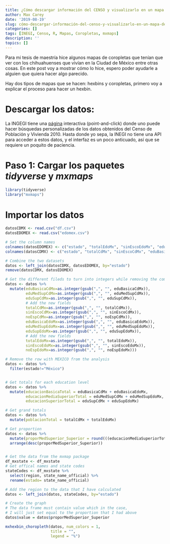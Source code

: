 ```yaml
---
title: ¿Cómo descargar información del CENSO y visualizarlo en un mapa de coropletas?
author: Max Carey
date: '2019-08-19'
slug: cómo-descargar-información-del-censo-y-visualizarlo-en-un-mapa-de-coropletas
categories: []
tags: [INEGI, Censo, R, Mapas, Coropletas, mxmaps]
description: ''
topics: []
---
```


Para mi tesis de maestría hice algunos mapas de coropletas que tenían que ver con los chihuahuenses que vivían en la Ciudad de México entre otras cosas. En este post voy a mostrar cómo lo hice, espero poder ayudarle a alguien que quiera hacer algo parecido.

Hay dos tipos de mapas que se hacen: hexbins y coropletas, primero voy a explicar el proceso para hacer un hexbin.

# Descargar los datos:

La INGEGI tiene una <a href="http://www.inegi.org.mx/sistemas/olap/Proyectos/bd/censos/cpv2010/P12Mas.asp?s=est&c=27823&proy=cpv10_p12mas" target=blank>página</a> interactiva (point-and-click) donde uno puede hacer búsquedas personalizadas de los datos obtenidos del Censo de Población y Vivienda 2010. Hasta donde yo sepa, la INEGI no tiene una API para acceder a estos datos, y el interfaz es un poco anticuado, así que se requiere un poquito de paciencia.


# Paso 1: Cargar los paquetes *tidyverse* y *mxmaps*
```r
library(tidyverse)
library("mxmaps")
```


# Importar los datos
```r
datosCDMX <- read.csv("df.csv")
datosEDOMEX <- read.csv("edomex.csv")
```

```r
# Set the column names
colnames(datosEDOMEX) <- c("estado", "totalEdoMx", "sinEscoEdoMx", "eduBasicaEdoMx", "eduMedSupEdoMx", "eduSupEdoMx", "noEspEdoMx")
colnames(datosCDMX) <- c("estado", "totalCdMx", "sinEscoCdMx", "eduBasicaCdMx", "eduMedSupCdMx", "eduSupCdMx", "noEspCdMx")

# Combine the two datasets
datos <- left_join(datosCDMX, datosEDOMEX, by="estado")
remove(datosCDMX, datosEDOMEX)

# Get the different fileds to turn into integers while removing the comas from the dataset
datos <- datos %>%
  mutate(eduBasicaCdMx=as.integer(gsub(",", "", eduBasicaCdMx)),
         eduMedSupCdMx=as.integer(gsub(",", "", eduMedSupCdMx)),
         eduSupCdMx=as.integer(gsub(",", "", eduSupCdMx)),
         # Add the new fields
         totalCdMx=as.integer(gsub(",", "", totalCdMx)),
         sinEscoCdMx=as.integer(gsub(",", "", sinEscoCdMx)),
         noEspCdMx=as.integer(gsub(",", "", noEspCdMx)),
         eduBasicaEdoMx=as.integer(gsub(",", "", eduBasicaEdoMx)),
         eduMedSupEdoMx=as.integer(gsub(",", "", eduMedSupEdoMx)),
         eduSupEdoMx=as.integer(gsub(",", "", eduSupEdoMx)),
         # Add the new fields
         totalEdoMx=as.integer(gsub(",", "", totalEdoMx)),
         sinEscoEdoMx=as.integer(gsub(",", "", sinEscoEdoMx)),
         noEspEdoMx=as.integer(gsub(",", "", noEspEdoMx)))

# Remove the row with MEXICO from the analysis
datos <- datos %>%
  filter(estado!="México")


# Get totals for each education level
datos <- datos %>%
  mutate(educacionBasicaTotal = eduBasicaCdMx + eduBasicaEdoMx,
         educacionMediaSuperiorTotal = eduMedSupCdMx + eduMedSupEdoMx,
         educacionSuperiorTotal = eduSupCdMx + eduSupEdoMx)

# Get grand totals
datos <- datos %>%
  mutate(poblacionTotal = totalCdMx + totalEdoMx)

# Get proportion
datos <- datos %>%
  mutate(proporMedSuperior_Superior = round(((educacionMediaSuperiorTotal + educacionSuperiorTotal) / poblacionTotal )*100, digits=2)) %>%
  arrange(desc(proporMedSuperior_Superior))


# Get the data from the mxmap package
df_mxstate <- df_mxstate
# Get offical names and state codes
stateCodes <- df_mxstate %>%
  select(region, state_name_official) %>%
  rename(estado= state_name_official)

# Add the region to the data that I have calculated
datos <- left_join(datos, stateCodes, by="estado")

# Create the graph
# The data frame must contain value which in the case,
# I will just set equal to the proportion that I had above
datos$value = datos$proporMedSuperior_Superior

mxhexbin_choropleth(datos, num_colors = 1,
                    title = "",
                    legend = "%")
```




